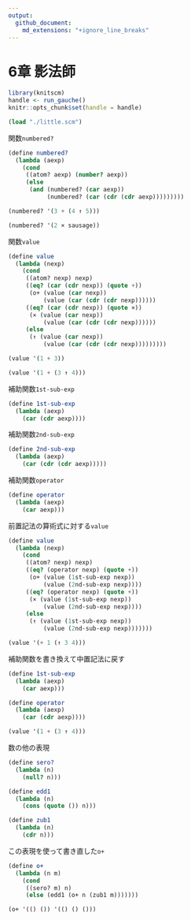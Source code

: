 ```yaml
---
output:
  github_document:
    md_extensions: "+ignore_line_breaks"
---
```


# 6章 影法師

```r
library(knitscm)
handle <- run_gauche()
knitr::opts_chunk$set(handle = handle)
```

```scm
(load "./little.scm")
```

関数`numbered?`

```scm
(define numbered?
  (lambda (aexp)
    (cond
     ((atom? aexp) (number? aexp))
     (else
      (and (numbered? (car aexp))
           (numbered? (car (cdr (cdr aexp)))))))))
```

```scm
(numbered? '(3 + (4 ↑ 5)))
```

```scm
(numbered? '(2 × sausage))
```

関数`value`

```scm
(define value
  (lambda (nexp)
    (cond
     ((atom? nexp) nexp)
     ((eq? (car (cdr nexp)) (quote +))
      (o+ (value (car nexp))
          (value (car (cdr (cdr nexp))))))
     ((eq? (car (cdr nexp)) (quote ×))
      (× (value (car nexp))
          (value (car (cdr (cdr nexp))))))
     (else
      (↑ (value (car nexp))
          (value (car (cdr (cdr nexp)))))))))

```

```scm
(value '(1 + 3))
```

```scm
(value '(1 + (3 ↑ 4)))
```

補助関数`1st-sub-exp`

```scm
(define 1st-sub-exp
  (lambda (aexp)
    (car (cdr aexp))))
```

補助関数`2nd-sub-exp`

```scm
(define 2nd-sub-exp
  (lambda (aexp)
    (car (cdr (cdr aexp)))))
```

補助関数`operator`

```scm
(define operator
  (lambda (aexp)
    (car aexp)))
```

前置記法の算術式に対する`value`

```scm
(define value
  (lambda (nexp)
    (cond
     ((atom? nexp) nexp)
     ((eq? (operator nexp) (quote +))
      (o+ (value (1st-sub-exp nexp))
          (value (2nd-sub-exp nexp))))
     ((eq? (operator nexp) (quote +))
      (× (value (1st-sub-exp nexp))
          (value (2nd-sub-exp nexp))))
     (else
      (↑ (value (1st-sub-exp nexp))
          (value (2nd-sub-exp nexp)))))))
```

```scm
(value '(+ 1 (↑ 3 4)))
```

補助関数を書き換えて中置記法に戻す

```scm
(define 1st-sub-exp
  (lambda (aexp)
    (car aexp)))
```

```scm
(define operator
  (lambda (aexp)
    (car (cdr aexp))))
```

```scm
(value '(1 + (3 ↑ 4)))
```

数の他の表現

```scm
(define sero?
  (lambda (n)
    (null? n)))
```

```scm
(define edd1
  (lambda (n)
    (cons (quote ()) n)))
```

```scm
(define zub1
  (lambda (n)
    (cdr n)))
```

この表現を使って書き直した`o+`

```scm
(define o+
  (lambda (n m)
    (cond
     ((sero? m) n)
     (else (edd1 (o+ n (zub1 m)))))))
```

```scm
(o+ '(() ()) '(() () ()))
```
